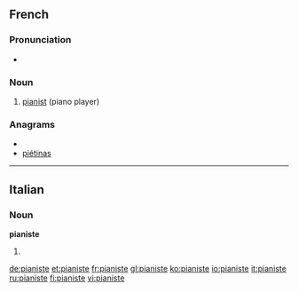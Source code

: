 ==French==
{{wikipedia|lang=fr}}

===Pronunciation===
* {{IPA|/pja.nist/|lang=fr}}

===Noun===
{{fr-noun|mf}}

# [[pianist]] (piano player)

===Anagrams===
* {{alphagram|aeiinpst}}
* [[piétinas#French|piétinas]]

----

==Italian==

===Noun===
'''pianiste''' {{f}}

# {{plural of|pianista|lang=Italian}}

[[de:pianiste]]
[[et:pianiste]]
[[fr:pianiste]]
[[gl:pianiste]]
[[ko:pianiste]]
[[io:pianiste]]
[[it:pianiste]]
[[ru:pianiste]]
[[fi:pianiste]]
[[vi:pianiste]]